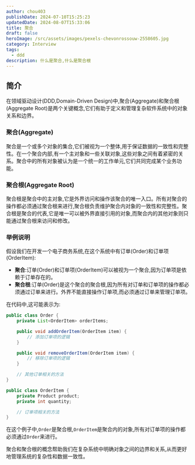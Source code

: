 ```yaml
---
author: chou403
publishDate: 2024-07-10T15:25:23
updatedDate: 2024-08-07T15:33:06
title: 聚合
draft: false
heroImage: /src/assets/images/pexels-chevonrossouw-2558605.jpg
category: Interview
tags:
  - ddd
description: 什么是聚合,什么是聚合根
---
```


## 简介

在领域驱动设计(DDD,Domain-Driven Design)中,聚合(Aggregate)和聚合根(Aggregate Root)是两个关键概念,它们有助于定义和管理复杂软件系统中的对象关系和边界。

### 聚合(Aggregate)

聚合是一个或多个对象的集合,它们被视为一个整体,用于保证数据的一致性和完整性。在一个聚合内部,有一个主对象和一些关联对象,这些对象之间有着紧密的关系。聚合中的所有对象被认为是一个统一的工作单元,它们共同完成某个业务功能。

### 聚合根(Aggregate Root)

聚合根是聚合中的主对象,它是外界访问和操作该聚合的唯一入口。所有对聚合的操作都必须通过聚合根来进行,聚合根负责维护聚合内对象的一致性和完整性。聚合根是聚合的代表,它是唯一可以被外界直接引用的对象,而聚合内的其他对象则只能通过聚合根来访问和修改。

### 举例说明

假设我们在开发一个电子商务系统,在这个系统中有订单(Order)和订单项(OrderItem):

- **聚合**:订单(Order)和订单项(OrderItem)可以被视为一个聚合,因为订单项是依赖于订单存在的。
- **聚合根**:订单(Order)是这个聚合的聚合根,因为所有对订单和订单项的操作都必须通过订单来进行。外界不能直接操作订单项,而必须通过订单来管理订单项。

在代码中,这可能表示为:

```java
public class Order {
    private List<OrderItem> orderItems;

    public void addOrderItem(OrderItem item) {
        // 添加订单项的逻辑
    }

    public void removeOrderItem(OrderItem item) {
        // 移除订单项的逻辑
    }

    // 其他订单相关的方法
}

public class OrderItem {
    private Product product;
    private int quantity;

    // 订单项相关的方法
}
```

在这个例子中,`Order`是聚合根,`OrderItem`是聚合内的对象,所有对订单项的操作都必须通过`Order`来进行。

聚合和聚合根的概念帮助我们在复杂系统中明确对象之间的边界和关系,从而更好地管理系统的复杂性和数据一致性。
